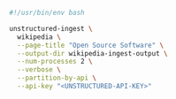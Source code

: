 ```bash Shell
#!/usr/bin/env bash

unstructured-ingest \
  wikipedia \
  --page-title "Open Source Software" \
  --output-dir wikipedia-ingest-output \
  --num-processes 2 \
  --verbose \
  --partition-by-api \
  --api-key "<UNSTRUCTURED-API-KEY>"
```
